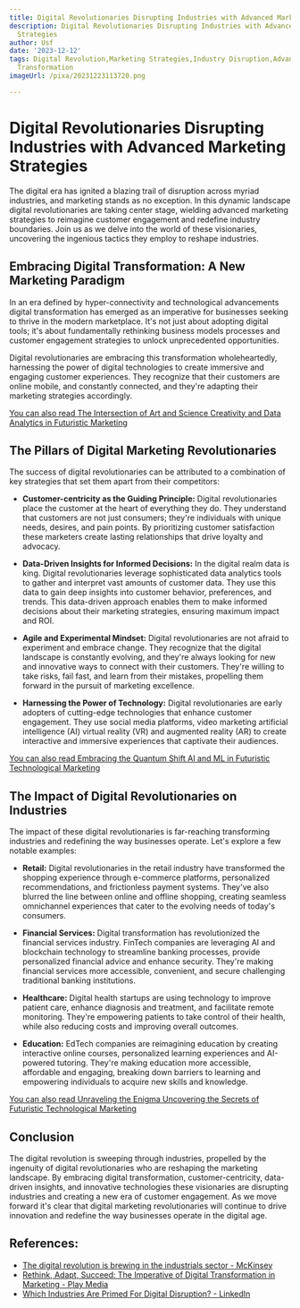 ```yaml
---
title: Digital Revolutionaries Disrupting Industries with Advanced Marketing Strategies
description: Digital Revolutionaries Disrupting Industries with Advanced Marketing
  Strategies
author: Usf
date: '2023-12-12'
tags: Digital Revolution,Marketing Strategies,Industry Disruption,Advanced Marketing,Digital
  Transformation
imageUrl: /pixa/20231223113720.png

---
```

# **Digital Revolutionaries  Disrupting Industries with  Advanced Marketing Strategies**

The digital era has ignited  a blazing  trail of disruption across myriad industries, and marketing stands as no exception. In this dynamic landscape digital revolutionaries are  taking center stage, wielding advanced marketing strategies to reimagine customer engagement and redefine industry boundaries. Join us as we delve into the world of these visionaries, uncovering the ingenious tactics they  employ to reshape industries.

## Embracing Digital Transformation: A New Marketing Paradigm

In an era defined  by hyper-connectivity and technological advancements digital transformation  has emerged as  an imperative for businesses seeking to thrive in the modern marketplace. It's  not just about adopting digital  tools; it's  about fundamentally  rethinking business  models  processes  and customer engagement strategies  to unlock unprecedented opportunities.

Digital revolutionaries are embracing  this transformation wholeheartedly, harnessing the  power  of digital technologies to create immersive and engaging customer experiences. They recognize that their customers  are online mobile,  and constantly connected, and they're adapting their marketing strategies  accordingly.

[You can also read The Intersection of Art and Science  Creativity and Data Analytics in Futuristic Marketing](The%20Intersection%20of%20Art%20and%20Science%20Creativity%20and%20Data%20Analytics%20in%20Futuristic%20Marketing)


## The Pillars of Digital Marketing Revolutionaries

The  success of digital revolutionaries can be attributed to a combination of key strategies that set them apart from their competitors:

* **Customer-centricity  as the Guiding Principle:** Digital revolutionaries place the customer at the heart of everything they do.  They understand that customers are not just consumers; they're individuals with unique needs, desires,  and pain points. By prioritizing customer satisfaction these marketers create lasting relationships that drive loyalty and advocacy.

* **Data-Driven Insights for Informed Decisions:** In  the digital realm data is king. Digital revolutionaries leverage sophisticated data analytics tools to  gather and interpret vast amounts of customer data. They use this data to gain deep insights into customer behavior, preferences,  and trends. This data-driven approach enables them to  make informed decisions about  their marketing strategies, ensuring maximum impact and ROI.

* **Agile and Experimental Mindset:** Digital revolutionaries are  not afraid to experiment and embrace change. They recognize that  the digital landscape is constantly evolving, and they're always looking for new and  innovative ways to connect with their  customers.  They're  willing to take risks, fail fast, and learn from their mistakes, propelling them forward in the pursuit of marketing excellence.

* **Harnessing the  Power of Technology:** Digital revolutionaries are early adopters of cutting-edge technologies that enhance customer engagement. They  use social media platforms,  video marketing artificial intelligence (AI) virtual reality (VR) and augmented reality (AR) to create interactive and immersive experiences that captivate their audiences.

[You can also read Embracing the Quantum Shift AI and ML in Futuristic Technological Marketing](Embracing%20the%20Quantum%20Shift%20AI%20and%20ML%20in%20Futuristic%20Technological%20Marketing)


## The Impact of Digital Revolutionaries on Industries

The impact of these digital revolutionaries  is far-reaching transforming industries and redefining the way businesses operate. Let's explore a  few notable examples:

* **Retail:** Digital revolutionaries in the retail industry have transformed the  shopping experience through e-commerce platforms, personalized recommendations, and frictionless payment systems.  They've  also blurred the line between online and offline shopping, creating seamless omnichannel experiences that cater  to the evolving needs of today's consumers.

* **Financial Services:**  Digital  transformation has revolutionized the  financial services industry.  FinTech companies are leveraging AI and blockchain  technology to streamline  banking  processes,  provide personalized  financial advice and  enhance security. They're making financial services more accessible,  convenient, and secure challenging traditional banking institutions.

* **Healthcare:** Digital health startups are using technology to improve patient care, enhance  diagnosis and treatment, and facilitate remote monitoring.  They're empowering patients to  take control of their health, while also reducing costs and improving overall outcomes.

* **Education:** EdTech companies are reimagining education by creating interactive online courses, personalized learning experiences and  AI-powered tutoring. They're making education more accessible,  affordable and engaging, breaking down barriers to learning and empowering individuals to acquire new skills and knowledge.

[You can also read Unraveling the Enigma Uncovering  the Secrets of Futuristic Technological  Marketing](Unraveling%20the%20Enigma%20Uncovering%20the%20Secrets%20of%20Futuristic%20Technological%20Marketing)


## Conclusion

The digital revolution is sweeping through industries, propelled by the ingenuity of digital revolutionaries who are reshaping the marketing landscape. By  embracing digital transformation, customer-centricity, data-driven insights, and innovative technologies these visionaries are disrupting industries and creating a  new era of customer engagement. As we move forward it's clear  that digital marketing revolutionaries will continue to drive innovation and redefine the way businesses operate in the digital age.

## References:
- [The digital revolution is brewing in the industrials sector - McKinsey](https://www.mckinsey.com/industries/industrials-and-electronics/our-insights/the-digital-revolution-is-brewing-in-the-industrials-sector)
- [Rethink, Adapt, Succeed: The Imperative of Digital Transformation in Marketing - Play Media](https://play-media.org/insights/pillars-of-digital-transformation-in-marketing/)
- [Which Industries Are Primed For Digital Disruption? - LinkedIn](https://www.linkedin.com/pulse/which-industries-primed-digital-disruption-nacho-de-marco)
